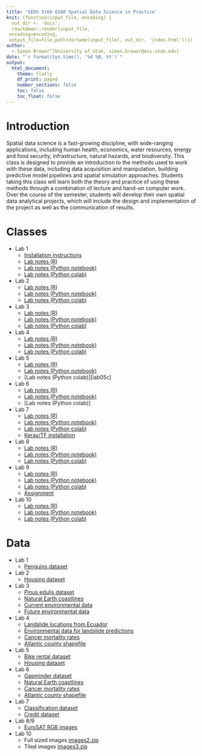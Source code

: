 ```yaml
---
title: 'GEOG 5160 6160 Spatial Data Science in Practice'
knit: (function(input_file, encoding) {
  out_dir <- 'docs';
  rmarkdown::render(input_file,
 encoding=encoding,
 output_file=file.path(dirname(input_file), out_dir, 'index.html'))})
author:
  - Simon Brewer^[University of Utah, simon.brewer@ess.utah.edu]
date: "`r format(Sys.time(), '%d %B, %Y')`"
output:
  html_document:
    theme: flatly
    df_print: paged
    number_sections: false
    toc: false
    toc_float: false
---
```


# Introduction

Spatial data science is a fast-growing discipline, with wide-ranging applications, including human health, economics, water resources, energy and food security, infrastructure, natural hazards, and biodiversity. This class is designed to provide an introduction to the methods used to work with these data, including data acquisition and manipulation, building predictive model pipelines and spatial simulation approaches. Students taking this class will learn both the theory and practice of using these methods through a combination of lecture and hand-on computer work. Over the course of the semester, students will develop their own spatial data analytical projects, which will include the design and implementation of the project as well as the communication of results. 

# Classes

- Lab 1
    - [Installation instructions][install]
    - [Lab notes (R)][lab01r]
    - [Lab notes (Python notebook)][lab01p]
    - [Lab notes (Python colab)][lab01c]
- Lab 2
    - [Lab notes (R)][lab02r]
    - [Lab notes (Python notebook)][lab02p]
    - [Lab notes (Python colab)][lab02c]
- Lab 3
    - [Lab notes (R)][lab03r]
    - [Lab notes (Python notebook)][lab03p]
    - [Lab notes (Python colab)][lab03c]
- Lab 4
    - [Lab notes (R)][lab04r]
    - [Lab notes (Python notebook)][lab04p]
    - [Lab notes (Python colab)][lab04c]
- Lab 5
    - [Lab notes (R)][lab05r]
    - [Lab notes (Python notebook)][lab05p]
    - [Lab notes (Python colab)][lab05c]
- Lab 6
    - [Lab notes (R)][lab06r]
    - [Lab notes (Python notebook)][lab06p]
    - [Lab notes (Python colab)]
- Lab 7
    - [Lab notes (R)][lab07r]
    - [Lab notes (Python notebook)][lab07p]
    - [Lab notes (Python colab)][lab07c]
    - [Keras/TF installation][keras_install]
- Lab 8
    - [Lab notes (R)][lab08r]
    - [Lab notes (Python notebook)][lab08p]
    - [Lab notes (Python colab)][lab08c]
- Lab 9
    - [Lab notes (R)][lab09r]
    - [Lab notes (Python notebook)][lab09p]
    - [Lab notes (Python colab)][lab09c]
    - [Assignment][cnn_exercise]
- Lab 10
    - [Lab notes (R)][lab10r]
    - [Lab notes (Python notebook)][lab10p]
    - [Lab notes (Python colab)][lab10c]

# Data

- Lab 1
    - [Penguins dataset][penguins]
- Lab 2
    - [Housing dataset][housing]
- Lab 3
    - [Pinus edulis dataset][pe_df]
    - [Natural Earth coastlines][ne_shp]
    - [Current environmental data][curr_env]
    - [Future environmental data][futr_env]
- Lab 4
    - [Landslide locations from Ecuador][lslpts]
    - [Environmental data for landslide predictions][lsl_ta]
    - [Cancer mortality rates][cancer]
    - [Atlantic county shapefile][atl_shp]
- Lab 5
    - [Bike rental dataset][bike]
    - [Housing dataset][housing]
- Lab 6
    - [Gapminder dataset][gap]
    - [Natural Earth coastlines][ne_shp]
    - [Cancer mortality rates][cancer]
    - [Atlantic county shapefile][atl_shp]
- Lab 7
    - [Classification dataset][class_data]
    - [Credit dataset][credit_data]
- Lab 8/9
    - [EuroSAT RGB images][eurosat_rgb]
- Lab 10
    - Full sized images [images2.zip][unet2]
    - Tiled images [images3.zip][unet3]
    

[install]: https://simonbrewer.github.io/geog5160/GEOG_5160_6160_Installation.html
[lab01r]: https://simonbrewer.github.io/geog5160/GEOG_5160_6160_lab01.html
[lab01p]: https://github.com/simonbrewer/geog5160/blob/main/GEOG_5160_6160_lab01.ipynb
[lab01c]: https://colab.research.google.com/drive/18oHWVeZJs-tHIkNGjsHMOtx0IVGZtlec?usp=sharing
[lab02r]: https://simonbrewer.github.io/geog5160/GEOG_5160_6160_lab02.html
[lab02p]: https://github.com/simonbrewer/geog5160/blob/main/GEOG_5160_6160_lab02.ipynb
[lab02c]: https://drive.google.com/file/d/1v6cTv3zA1YH7yvZHitBL5dstYRUgxOZq/view?usp=sharing
[lab03r]: https://simonbrewer.github.io/geog5160/GEOG_5160_6160_lab03.html
[lab03p]: https://github.com/simonbrewer/geog5160/blob/main/GEOG_5160_6160_lab03.ipynb
[lab03c]: https://drive.google.com/file/d/1SlhPrshvdMKUpi0gfmEobvlNwGuZmmec/view?usp=sharing
[lab04r]: https://simonbrewer.github.io/geog5160/GEOG_5160_6160_lab04.html
[lab04p]: https://github.com/simonbrewer/geog5160/blob/main/GEOG_5160_6160_lab04.ipynb
[lab04c]: https://colab.research.google.com/drive/11buvWJVZ3GPZasCv0wNlfqSzjLreTEQA?usp=sharing
[lab05r]: https://simonbrewer.github.io/geog5160/GEOG_5160_6160_lab05.html
[lab05p]: https://github.com/simonbrewer/geog5160/blob/main/GEOG_5160_6160_lab05.ipynb
[lab06r]: https://simonbrewer.github.io/geog5160/GEOG_5160_6160_lab06.html
[lab06p]: https://github.com/simonbrewer/geog5160/blob/main/GEOG_5160_6160_lab06.ipynb
[lab07r]: https://simonbrewer.github.io/geog5160/GEOG_5160_6160_lab07.html
[lab07p]: https://github.com/simonbrewer/geog5160/blob/main/GEOG_5160_6160_lab07.ipynb
[lab07c]: https://colab.research.google.com/drive/1Pjedvyh7aGc1NL6b1aRkUTfYRgyA0NyV?usp=sharing
[keras_install]: https://simonbrewer.github.io/geog5160/GEOG_5160_6160_keras_installation.html
[lab08r]: https://simonbrewer.github.io/geog5160/GEOG_5160_6160_lab08.html
[lab08p]: https://github.com/simonbrewer/geog5160/blob/main/GEOG_5160_6160_lab08.ipynb
[lab08c]: https://colab.research.google.com/drive/1gLwg6nTJ-mtKvp3nti1gyAUk1ZQQs1ob?usp=sharing
[lab09r]: https://simonbrewer.github.io/geog5160/GEOG_5160_6160_lab09.html
[lab09p]: https://github.com/simonbrewer/geog5160/blob/main/GEOG_5160_6160_lab09.ipynb
[lab09c]: https://colab.research.google.com/drive/1mw2JOBrI80qA6e4Zs-REP7BZBjiEyhFK?usp=sharing
[cnn_exercise]: https://simonbrewer.github.io/geog5160/GEOG_5160_6160_CNN_assignment_08.html
[lab10r]: https://simonbrewer.github.io/geog5160/GEOG_5160_6160_lab10.html
[lab10p]: https://github.com/simonbrewer/geog5160/blob/main/GEOG_5160_6160_lab10.ipynb
[lab10c]: https://colab.research.google.com/drive/1pIZrXAqV-YeHx_EvWx-Y6J9EO5X7F6jA?usp=sharing

[penguins]: https://drive.google.com/file/d/1Sb5uv2RP_gcNJDKmlEjBoSUOdETIq2Jf/view?usp=sharing
[housing]: https://drive.google.com/file/d/1pTBKamvTk7ZLsRIFKRNQ37_XU2J5y9XT/view?usp=sharing
[pe_df]: https://drive.google.com/file/d/1YUML4HEX1jLgpuiODJNMrxKlru8tCKJe/view?usp=sharing
[ne_shp]: https://drive.google.com/file/d/1IF2GT05HggO2OncDbDnp9ZF1toggj54r/view?usp=sharing
[curr_env]: https://drive.google.com/file/d/1tuyY7VFgkXWvppMwpTxYl-34lYa_4pyL/view?usp=sharing
[futr_env]: https://drive.google.com/file/d/1at_RvzwRTVdiFInV03hXOuvvfeo1iJjv/view?usp=sharing
[atl_shp]: https://drive.google.com/file/d/123_jTvrCbA80Gl0GmKCmLylB5RZf-1_5/view?usp=sharing
[cancer]: https://drive.google.com/file/d/1cgplF41EKtQ32vkDOf-y1W9lnwbAGg_u/view?usp=sharing
[lslpts]: https://drive.google.com/file/d/1x9bZXR86J-kFxufFvmNpbrid66krbONI/view?usp=sharing
[lsl_ta]: https://drive.google.com/file/d/1DO6eyL-N48rM-2pU4ddwMn4YFRoouYtM/view?usp=sharing
[bike]: https://drive.google.com/file/d/1vuFJPShROaRHSc_rJrRkskTiIQONjLzk/view?usp=sharing
[gap]: https://drive.google.com/file/d/1KKqQFDBv8Axditeo95wgRECrA9jCPchD/view?usp=sharing
[class_data]: https://drive.google.com/file/d/1282606hbmX2UuBd6IoKpXQy9TbS3-yZ7/view?usp=sharing
[credit_data]: https://drive.google.com/file/d/13dbnHh0VMEb8dlTf-YU6CJC4tday8L6V/view?usp=sharing
[eurosat_rgb]: https://drive.google.com/file/d/1jxJHZkAwrlyP-YZ4vRsYS7KVltp5-4yQ/view?usp=sharing
[unet2]: https://drive.google.com/file/d/1wURMPxE0zOUKlJaLWYBdahoI_CcUFeYa/view?usp=sharing
[unet3]: https://drive.google.com/file/d/1MuHa6fsFUIgDo9Zg2Et_N87piz77eYbq/view?usp=sharing